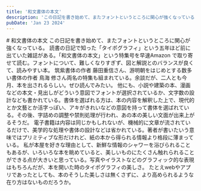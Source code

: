 ```yaml
---
title: '和文書体の本文'
description: 'この日記を書き始めて、またフォントというところに関心が強くなっている。読書の日記で知った「タイポグラフィ」という五年ほど前に出ていた雑誌がある。「和文書体の本文」という特集号を早速Amazon で取り寄せて読む。ちょうど今月二人揃って本が出る、和文フォント界の巨人お二人の特集が組まれている。'
pubDate: 'Jan 23 2024'
---
```



<VBlock column="auto" class='spaceTop'>
# 和文書体の本文
この日記を書き始めて、またフォントというところに関心が強くなっている。  
読書の日記で知った「タイポグラフィ」という五年ほど前に出ていた雑誌がある。「和文書体の本文」という特集号を早速Amazon で取り寄せて読む。フォントについて、難しくなりすぎず、図と解説とのバランスが良くて、読みやすい本。  
筑紫書体の作者 藤田重信さん、游明朝をはじめとする数多い書体の作者 鳥海 修さん両名の特集も組まれている。余談だが、二人とも今月、本を出されるらしい。ぜひ読んでみたい。  
他にも、小説や建築の本、漫画などの本文・見出しがどういう意図でフォントが選択されているか、文字数の設計なども書かれている。書体を選ばれる方は、本の内容を解釈した上で、現代的とか文藝とか活字っぽい、アキがきれいなどの意図を持って書体を選ばれている。その後、字詰めの調整や禁則処理が行われ、あの本の美しい文面が出来上がるそうだ。  
電子書籍は内容は同じかもしれないが、機械的に文章が流されているだけで、美学的な処理や書体の設計などは省かれている。著者が書いたいう意味ではプリミティブな形だけれど、紙の本から得られる情報より格段に薄まっている。  
私が本屋を好きな理由として、新鮮な情報のシャワーを浴びられることもあるが、いろいろな本を眺めていると、美しいものにたくさん触れられることができる点が大きいと思っている。写真やイラストなどのグラフィック的な表現はもちろんだが、本を開いた時のタイポグラフィの美しさ。  
たとえwebやアプリであったとしても、本のそうした美しさは無くさずに、より高められるような在り方はないものだろうか。
</VBlock>